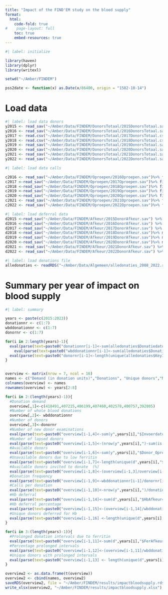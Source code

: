 ```yaml
---
title: "Impact of the FIND'EM study on the blood supply"
format:
  html:
    code-fold: true
#    page-layout: full
    toc: true
    embed-resources: true
---
```


```r
#| label: initialize

library(haven)
library(dplyr)
library(writexl)

setwd("~/Amber/FINDEM") 

pss2date <- function(x) as.Date(x/86400, origin = "1582-10-14") 

```

# Load data
```r
#| label: load data donors
y2015 <- read_sav("~/Amber/Data/FINDEM/DonorsTotaal/2015DonorsTotaal.sav") %>% mutate(Donor_Oproepbaar_Ind = case_when(Oproepbaar == "O"~1, Oproepbaar == "N" ~0), DonorstopCode = Donorstopcode, Donatie_Soort = DonatiesoortcodeDonor)%>% filter(Donatie_Soort == "V" | Donatie_Soort == "N")
y2016 <- read_sav("~/Amber/Data/FINDEM/DonorsTotaal/2016DonorsTotaal.sav") %>% mutate(Donor_Oproepbaar_Ind = case_when(Oproepbaar == "O"~1, Oproepbaar == "N" ~0), DonorstopCode = Donorstopcode, Donatie_Soort = DonatiesoortcodeDonor)%>% filter(Donatie_Soort == "V" | Donatie_Soort == "N")
y2017 <- read.csv("~/Amber/Data/FINDEM/DonorsTotaal/2017DonorsTotaal.csv", sep=";") %>% mutate(Invoerdatum = as.Date(Inschrijfdatum, format = "%m/%d/%Y"), Donatie_Soort = case_when(Donatie_Soort == "Volbloed" ~"V", Donatie_Soort == "Nieuwe donorkeuring" ~"N")) %>% filter(Donatie_Soort == "V" | Donatie_Soort == "N")
y2018 <- read.csv("~/Amber/Data/FINDEM/DonorsTotaal/2018DonorsTotaal.csv", sep=";")%>% mutate(Invoerdatum = as.Date(Inschrijfdatum, format = "%m/%d/%Y"),Donatie_Soort = case_when(Donatie_Soort == "Volbloed" ~"V", Donatie_Soort == "Nieuwe donorkeuring" ~"N"))%>% filter(Donatie_Soort == "V" | Donatie_Soort == "N")
y2019 <- read_sav("~/Amber/Data/FINDEM/DonorsTotaal/2019DonorsTotaal.sav")%>% mutate(Invoerdatum = as.Date(Inschrijfdatum, format = "%m/%d/%Y"),Donatie_Soort = case_when(Donatie_Soort == "Volbloed" ~"V", Donatie_Soort == "Nieuwe donorkeuring" ~"N"))%>% filter(Donatie_Soort == "V" | Donatie_Soort == "N")
y2020 <- read_sav("~/Amber/Data/FINDEM/DonorsTotaal/2020DonorsTotaal.sav")%>% mutate(Invoerdatum = as.Date(Inschrijfdatum, format = "%m/%d/%Y"),Donatie_Soort = case_when(Donatie_Soort == "Volbloed" ~"V", Donatie_Soort == "Nieuwe donorkeuring" ~"N"))%>% filter(Donatie_Soort == "V" | Donatie_Soort == "N")
y2021 <- read_sav("~/Amber/Data/FINDEM/DonorsTotaal/2021DonorsTotaal.sav")%>% mutate(Invoerdatum = as.Date(Inschrijfdatum, format = "%m/%d/%Y"),Donatie_Soort = case_when(Donatie_Soort == "Volbloed" ~"V", Donatie_Soort == "Nieuwe donorkeuring" ~"N"))%>% filter(Donatie_Soort == "V" | Donatie_Soort == "N")
y2022 <- read_sav("~/Amber/Data/FINDEM/DonorsTotaal/2022DonorsTotaal.sav")%>% mutate(Invoerdatum = as.Date(Inschrijfdatum, format = "%m/%d/%Y"),Donatie_Soort = case_when(Donatie_Soort == "Volbloed" ~"V", Donatie_Soort == "Nieuwe donorkeuring" ~"N"))%>% filter(Donatie_Soort == "V" | Donatie_Soort == "N")
```

```r
#| label: load data calls

c2016 <- read_sav("~/Amber/Data/FINDEM/Oproepen/2016Oproepen.sav")%>% filter(Donatiesoortcode == "N" | Donatiesoortcode == "V")
c2017 <-read_sav("~/Amber/Data/FINDEM/Oproepen/2017Oproepen.sav")%>% filter(Donatiesoortcode == "N" | Donatiesoortcode == "V")
c2018 <-read_sav("~/Amber/Data/FINDEM/Oproepen/2018Oproepen.sav")%>% filter(Donatiesoortcode == "N" | Donatiesoortcode == "V")
c2019 <-read_sav("~/Amber/Data/FINDEM/Oproepen/2019Oproepen.sav")%>% filter(Donatiesoortcode == "N" | Donatiesoortcode == "V")
c2020 <-read_sav("~/Amber/Data/FINDEM/Oproepen/2020Oproepen.sav")%>% filter(Donatiesoortcode == "N" | Donatiesoortcode == "V")
c2021 <- read_sav("~/Amber/Data/FINDEM/Oproepen/2021Oproepen.sav")%>% filter(Donatiesoortcode == "N" | Donatiesoortcode == "V")
c2022 <- read_sav("~/Amber/Data/FINDEM/Oproepen/2022Oproepen.sav")%>% filter(Donatiesoortcode == "N" | Donatiesoortcode == "V")
```

```r
#| label: load deferral data
d2015 <-read_sav("~/Amber/Data/FINDEM/Afkeur/2015DonorAfkeur.sav") %>% mutate(FerAfkeur = 0, HbAfkeur = ifelse(Donorafkeurcode == 2304 | Donorafkeurcode == 2307 | Donorafkeurcode == 7305, 1, 0))
d2016 <-read_sav("~/Amber/Data/FINDEM/Afkeur/2016DonorAfkeur.sav") %>% mutate(FerAfkeur = 0, HbAfkeur = ifelse(Donorafkeurcode == 2304 | Donorafkeurcode == 2307 | Donorafkeurcode == 7305, 1, 0))
d2017 <-read_sav("~/Amber/Data/FINDEM/Afkeur/2017DonorAfkeur.sav") %>% mutate(unav = ifelse((Donorafkeurcode == 6010 | Donorafkeurcode == 6011 | Donorafkeurcode == 6012) & TotDatum >= "2017-12-31",1,0))
d2018 <-read_sav("~/Amber/Data/FINDEM/Afkeur/2018DonorAfkeur.sav")%>% mutate(unav = ifelse((Donorafkeurcode == 6010 | Donorafkeurcode == 6011 | Donorafkeurcode == 6012) & TotDatum >= "2018-12-31",1,0))
d2019 <-read_sav("~/Amber/Data/FINDEM/Afkeur/2019DonorAfkeur.sav")%>% mutate(unav = ifelse((Donorafkeurcode == 6010 | Donorafkeurcode == 6011 | Donorafkeurcode == 6012) &  TotDatum >= "2019-12-31",1,0))
d2020 <-read_sav("~/Amber/Data/FINDEM/Afkeur/2020DonorAfkeur.sav")%>% mutate(unav = ifelse((Donorafkeurcode == 6010 | Donorafkeurcode == 6011 | Donorafkeurcode == 6012) & TotDatum >= "2020-12-31",1,0))
d2021 <- read_sav("~/Amber/Data/FINDEM/Afkeur/2021DonorAfkeur.sav") %>% mutate(FerAfkeur = ifelse(Donorafkeurcode == 6010 | Donorafkeurcode == 6011 | Donorafkeurcode == 6012, 1, 0),  HbAfkeur = ifelse(Donorafkeurcode == 2304 | Donorafkeurcode == 2307 | Donorafkeurcode == 7305, 1, 0), JaarVanaf = as.numeric(format(as.Date(VanafDatum, format="%Y-%m-%d"),"%Y")))%>% mutate(unav = ifelse((Donorafkeurcode == 6010 | Donorafkeurcode == 6011 | Donorafkeurcode == 6012) & TotDatum >= "2021-12-31",1,0))
d2022 <- read_sav("~/Amber/Data/FINDEM/Afkeur/2022DonorAfkeur.sav") %>% mutate(VanafDatum = as.Date(VanafDatum,format="%Y-%m-%d"),TotDatum=as.Date(TotDatum, format="%Y-%m-%d"),FerAfkeur = ifelse(Donorafkeurcode == 6010 | Donorafkeurcode == 6011 | Donorafkeurcode == 6012, 1, 0),  HbAfkeur = ifelse(Donorafkeurcode == 2304 | Donorafkeurcode == 2307 | Donorafkeurcode == 7305, 1, 0), JaarVanaf = as.numeric(format(as.Date(VanafDatum, format="%Y-%m-%d"),"%Y")))%>% mutate(unav = ifelse((Donorafkeurcode == 6010 | Donorafkeurcode == 6011 | Donorafkeurcode == 6012) & TotDatum >= "2022-12-31",1,0))

```

```r
#| label: load donations file
alledonaties <- readRDS("~/Amber/Data/Algemeen/alledonaties_2008_2022.rds") %>% mutate(Donatiedatum = pss2date(Donatiedatum))%>% filter(Donatiesoortcode == "Nieuwe donorkeuring" | Donatiesoortcode == "Volbloed") %>% filter(Donatiedatum > "2014-12-30")
```

# Summary per year of impact on blood supply
```r
#| label: summary

years <- paste(c(2015:2023))
donationnr <- c(1:7)
wbddonationnr <- c(1:7)
donornr <- c(1:7)

for(i in 2:length(years)-1){
  eval(parse(text=paste0("donationnr[i-1]<-sum(alledonaties$Donatiedatum>=\"",years[i],"-01-01\" & alledonaties$Donatiedatum <= \"",years[i],"-12-31\")")))
    eval(parse(text=paste0("wbddonationnr[i-1]<-sum(alledonaties$Donatiedatum>=\"",years[i],"-01-01\" & alledonaties$Donatiedatum <= \"",years[i],"-12-31\" & alledonaties$Donatiesoortcode == \"Volbloed\" & alledonaties$AfgenomenVolume>350 , na.rm=T)")))
  eval(parse(text=paste0("donornr[i-1]<-length(unique(alledonaties$KeyID[alledonaties$Donatiedatum>=\"",years[i],"-01-01\" & alledonaties$Donatiedatum <= \"",years[i],"-12-31\"]))")))
}


overview <- matrix(nrow = 7, ncol = 16)
names <- c("Demand (in donation units)","Donations", "Unique donors","New donors", "Lapsed donors", "Available donors on 31st of December", "Number of donors unavailable on 31st of December due to ferritin", "Percentage of available donors called to donate","Donation frequency", "Calls per donation", "Prolonged donation intervals due to ferritin","Percentage prolonged intervals","Unique donors with prolonged intervals", "Hb deferral", "Hb deferral percentage", "Unique donors deferred for Hb")
colnames(overview) <- names
rownames(overview) <- years[2:8]

for(i in 2:(length(years)-1)){
  #Donation demand
  overview[,1]<-c(418491,407215,406199,407460,402578,400757,392805)
  #Number of whole blood donations
  overview[,2]<- wbddonationnr
  #Number of donors
  overview[,3]<-donornr
  #Number of new donor examinations
  eval(parse(text=paste0("overview[i-1,4]<-sum(y",years[i],"$Invoerdatum > \"",years[i-1],"-12-31\", na.rm=T)")))
  #Number of lapsed donors
  eval(parse(text=paste0("overview[i-1,5]<-(nrow(y",years[i],")-sum(is.na(y",years[i],"$DonorstopCode)|y", years[i], "$DonorstopCode<0))-(nrow(y",years[i-1],")-sum(is.na(y",years[i-1],"$DonorstopCode)|y", years[i-1], "$DonorstopCode<0))")))
  #Available donors
  eval(parse(text=paste0("overview[i-1,6]<-sum(y",years[i],"$Donor_Oproepbaar_Ind==1, na.rm=T)")))
  #Unavailable donors due to low ferritin
  eval(parse(text=paste0("overview[i-1,7]<-length(unique(d",years[i],"$KeyID[d",years[i],"$unav==1]))")))
  #Available donors invited to donate  (%)
  eval(parse(text=paste0("overview[i-1,8]<-(overview[i-1,3]/overview[i-1,6])*100")))
  #Donation frequency
  eval(parse(text=paste0("overview[i-1,9]<-wbddonationnr[i-1]/donornr[i-1]")))
  #Calls per donation
  eval(parse(text=paste0("overview[i-1,10]<-nrow(y",years[i],")/donationnr[i-1]")))
  #Hb deferral
  eval(parse(text=paste0("overview[i-1,14]<-sum(d",years[i],"$HbAfkeur==1 & d",years[i],"$JaarVanaf == ",years[i],", na.rm=T)")))
  #Hb deferral percentage
  eval(parse(text=paste0("overview[i-1,15]<-(overview[i-1,14]/wbddonationnr[i-1])*100")))
  #Unique donors deferred for Hb
  eval(parse(text=paste0("overview[i-1,16] <-length(unique(d",years[i],"$KeyID[d",years[i],"$HbAfkeur==1 & d",years[i],"$JaarVanaf==",years[i],"]))")))
}

for(i in 3:(length(years)-1)){
  #Prolonged donation intervals due to ferritin
  eval(parse(text=paste0("overview[i-1,11]<-sum(d",years[i],"$FerAfkeur==1 & d",years[i],"$JaarVanaf == ",years[i],")")))
  #Percentage prolonged intervals
  eval(parse(text=paste0("overview[i-1,12]<-(overview[i-1,11]/wbddonationnr[i-1])*100")))
  #Unique donors with prolonged intervals
  eval(parse(text=paste0("overview[i-1,13] <- length(unique(d",years[i],"$KeyID[d",years[i],"$FerAfkeur==1 & d",years[i],"$JaarVanaf==",years[i],"]))")))
}

overview2 <- as.data.frame(t(overview))
overview2 <- cbind(names, overview2)
saveRDS(overview2, file = "~/Amber/FINDEM/results/impactbloodsupply.rds")
write_xlsx(overview2, "~/Amber/FINDEM/results/impactbloodsupply.xlsx")
```

